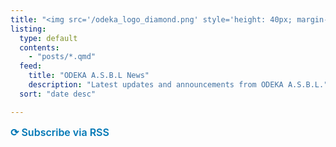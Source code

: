 ```yaml
---
title: "<img src='/odeka_logo_diamond.png' style='height: 40px; margin-right: 7px; margin-left: 0px;'><img src='/odeka_logo_left_bracket.png' style='height: 40px; margin-right: 20px; margin-left: 0px;'>News<img src='/odeka_logo_right_bracket.png' style='height: 40px; margin-right: 0px; margin-left: 13px;'><img src='/odeka_logo_diamond.png' style='height: 40px; margin-right: 0px; margin-left: 7px;'>"
listing:
  type: default
  contents:
    - "posts/*.qmd"
  feed:
    title: "ODEKA A.S.B.L News"
    description: "Latest updates and announcements from ODEKA A.S.B.L."
  sort: "date desc"

---
```

<a href="/04_news/index.xml" style="font-size: 1rem; color: #0077b5; text-decoration: none; font-weight: 600;">
  ⟳ Subscribe via RSS
</a>